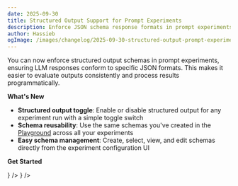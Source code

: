 ```yaml
---
date: 2025-09-30
title: Structured Output Support for Prompt Experiments
description: Enforce JSON schema response formats in prompt experiments to ensure consistent, parseable outputs for evaluation and analysis.
author: Hassieb
ogImage: /images/changelog/2025-09-30-structured-output-prompt-experiments.png
---
```



<ChangelogHeader />

You can now enforce structured output schemas in prompt experiments, ensuring LLM responses conform to specific JSON formats. This makes it easier to evaluate outputs consistently and process results programmatically.

**What's New**

- **Structured output toggle**: Enable or disable structured output for any experiment run with a simple toggle switch
- **Schema reusability**: Use the same schemas you've created in the [Playground](/docs/playground) across all your experiments
- **Easy schema management**: Create, select, view, and edit schemas directly from the experiment configuration UI

**Get Started**


<Cards num={2}>
  <Card title="Experiments via UI" href="/docs/evaluation/experiments/experiments-via-ui" icon={<Book />} />
  <Card title="Playground Documentation" href="/docs/playground" icon={<Book />} />
</Cards>

